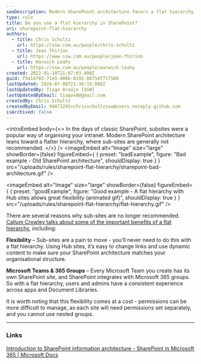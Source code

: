 ```yaml
---
seoDescription: Modern SharePoint architecture favors a flat hierarchy, abandoning subsites for greater flexibility and integration with Microsoft Teams and 365 Groups.
type: rule
title: Do you use a flat hierarchy in SharePoint?
uri: sharepoint-flat-hierarchy
authors:
  - title: Chris Schultz
    url: https://ssw.com.au/people/chris-schultz
  - title: Jean Thirion
    url: https://www.ssw.com.au/people/jean-thirion
  - title: Warwick Leahy
    url: https://ssw.com.au/people/warwick-leahy
created: 2022-01-10T21:07:03.000Z
guid: f9a14783-71e5-406b-8192-8675df717508
lastUpdated: 2024-07-08T21:36:15.000Z
lastUpdatedBy: Tiago Araújo [SSW]
lastUpdatedByEmail: tiagov8@gmail.com
createdBy: Chris Schultz
createdByEmail: 94873295+chrisschultzssw@users.noreply.github.com
isArchived: false
---
```


<introEmbed
  body={<>
In the days of classic SharePoint, subsites were a popular way of organising your intranet. Modern SharePoint architecture leans toward a flatter hierarchy, where sub-sites are generally not recommended.
  </>}
/>
<imageEmbed
  alt="Image"
  size="large"
  showBorder={false}
  figureEmbed={ {
    preset: "badExample",
    figure: "Bad example - Old SharePoint architecture",
    shouldDisplay: true
  } }
  src="/uploads/rules/sharepoint-flat-hierarchy/sharepoint-bad-architecture.gif"
/>

<imageEmbed
  alt="Image"
  size="large"
  showBorder={false}
  figureEmbed={ {
    preset: "goodExample",
    figure: "Good example - A flat hierarchy with Hub sites allows great flexibility (animated gif)",
    shouldDisplay: true
  } }
  src="/uploads/rules/sharepoint-flat-hierarchy/flat-hierarchy.gif"
/>

There are several reasons why sub-sites are no longer recommended. [Callum Crowley talks about some of the important benefits of a flat hierarchy](https://callum.foo/2021/05/still-using-subsites-in-sharepoint-online-5-reasons-to-move-to-flat-architecture), including:

**Flexibility** – Sub-sites are a pain to move - you'll never need to do this with a flat hierarchy. Using Hub sites, it’s easy to change links and use dynamic content to make sure your SharePoint architecture matches your organisational structure.

**Microsoft Teams & 365 Groups** – Every Microsoft Team you create has its own SharePoint site, and SharePoint integrates with Microsoft 365 groups. So with a flat hierarchy, users and admins have a consistent experience across apps and Document Libraries.

It is worth noting that this flexibility comes at a cost - permissions can be more difficult to manage, as each site will need permissions set separately, and you cannot use nested groups.

---

### Links

[Introduction to SharePoint information architecture - SharePoint in Microsoft 365 | Microsoft Docs](https://docs.microsoft.com/en-us/sharepoint/information-architecture-modern-experience#guiding-principle-the-world-is-flat?WT.mc_id=M365-MVP-33518)
